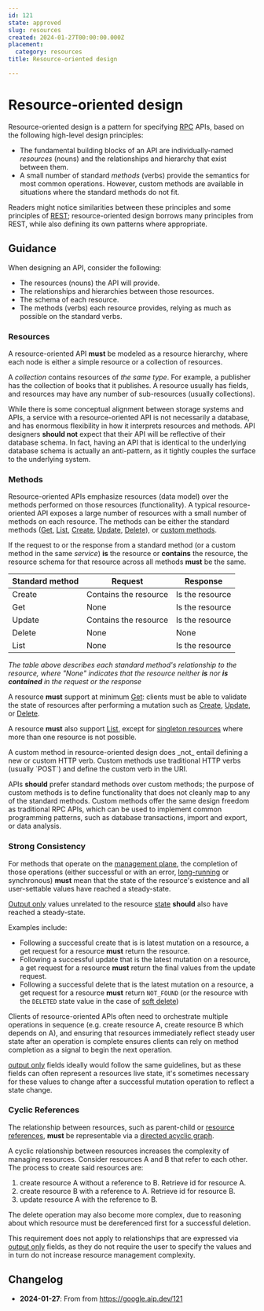 ```yaml
---
id: 121
state: approved
slug: resources
created: 2024-01-27T00:00:00.000Z
placement:
  category: resources
title: Resource-oriented design

--- 
```


# Resource-oriented design

Resource-oriented design is a pattern for specifying [RPC][] APIs, based on the
following high-level design principles:

- The fundamental building blocks of an API are individually-named _resources_
  (nouns) and the relationships and hierarchy that exist between them.
- A small number of standard _methods_ (verbs) provide the semantics for most
  common operations. However, custom methods are available in situations where
  the standard methods do not fit.

Readers might notice similarities between these principles and some principles
of [REST][]; resource-oriented design borrows many principles from REST, while
also defining its own patterns where appropriate.

## Guidance

When designing an API, consider the following:

- The resources (nouns) the API will provide.
- The relationships and hierarchies between those resources.
- The schema of each resource.
- The methods (verbs) each resource provides, relying as much as possible on
  the standard verbs.

### Resources

A resource-oriented API <b class="font-extrabold	text-red-700">must</b> be modeled as a resource hierarchy, where each
node is either a simple resource or a collection of resources.

A _collection_ contains resources of _the same type_. For example, a publisher
has the collection of books that it publishes. A resource usually has fields,
and resources may have any number of sub-resources (usually collections).

<Aside type="note" title="Note">
  While there is some conceptual alignment between storage systems and
  APIs, a service with a resource-oriented API is not necessarily a database, and
  has enormous flexibility in how it interprets resources and methods. API
  designers <b class="font-extrabold	text-yellow-700">should not</b> expect that their API will be reflective of their
  database schema. In fact, having an API that is identical to the underlying
  database schema is actually an anti-pattern, as it tightly couples the surface
  to the underlying system.
</Aside>

### Methods

Resource-oriented APIs emphasize resources (data model) over the methods
performed on those resources (functionality). A typical resource-oriented API
exposes a large number of resources with a small number of methods on each
resource. The methods can be either the standard methods ([Get][], [List][],
[Create][], [Update][], [Delete][]), or [custom methods][].

If the request to or the response from a standard method (or a custom method in
the same _service_) **is** the resource or **contains** the resource, the
resource schema for that resource across all methods <b class="font-extrabold	text-red-700">must</b> be the same.

| Standard method | Request               | Response        |
| --------------- | --------------------- | --------------- |
| Create          | Contains the resource | Is the resource |
| Get             | None                  | Is the resource |
| Update          | Contains the resource | Is the resource |
| Delete          | None                  | None            |
| List            | None                  | Is the resource |

_The table above describes each standard method's relationship to the resource,
where "None" indicates that the resource neither **is** nor **is contained** in
the request or the response_

A resource <b class="font-extrabold	text-red-700">must</b> support at minimum [Get][]: clients must be able to
validate the state of resources after performing a mutation such as [Create][],
[Update][], or [Delete][].

A resource <b class="font-extrabold	text-red-700">must</b> also support [List][], except for [singleton resources][]
where more than one resource is not possible.

<Aside type="note" title="Note">
  A custom method in resource-oriented design does _not_ entail
  defining a new or custom HTTP verb. Custom methods use traditional HTTP verbs
  (usually `POST`) and define the custom verb in the URI.
</Aside>

APIs <b class="font-extrabold	text-yellow-700">should</b> prefer standard methods over custom methods; the purpose of
custom methods is to define functionality that does not cleanly map to any of
the standard methods. Custom methods offer the same design freedom as
traditional RPC APIs, which can be used to implement common programming
patterns, such as database transactions, import and export, or data analysis.

### Strong Consistency

For methods that operate on the [management plane][], the completion of those
operations (either successful or with an error,
[long-running][long-running-requests] or synchronous) <b class="font-extrabold	text-red-700">must</b> mean that the
state of the resource's existence and all user-settable values have reached a
steady-state.

[Output only][output only] values unrelated to the resource [state][]
<b class="font-extrabold	text-yellow-700">should</b> also have reached a steady-state.

Examples include:

- Following a successful create that is is latest mutation on a resource, a get
  request for a resource <b class="font-extrabold	text-red-700">must</b> return the resource.
- Following a successful update that is the latest mutation on a resource, a
  get request for a resource <b class="font-extrabold	text-red-700">must</b> return the final values from the update
  request.
- Following a successful delete that is the latest mutation on a resource, a
  get request for a resource <b class="font-extrabold	text-red-700">must</b> return `NOT_FOUND` (or the resource with
  the `DELETED` state value in the case of [soft delete][])

Clients of resource-oriented APIs often need to orchestrate multiple operations
in sequence (e.g. create resource A, create resource B which depends on A), and
ensuring that resources immediately reflect steady user state after an
operation is complete ensures clients can rely on method completion as a signal
to begin the next operation.

[output only][] fields ideally would follow the same guidelines, but as these
fields can often represent a resources live state, it's sometimes necessary for
these values to change after a successful mutation operation to reflect a state
change.

### Cyclic References

The relationship between resources, such as parent-child or [resource
references][], <b class="font-extrabold	text-red-700">must</b> be representable via a [directed acyclic graph][].

A cyclic relationship between resources increases the complexity of managing
resources. Consider resources A and B that refer to each other. The process to
create said resources are:

1. create resource A without a reference to B. Retrieve id for resource A.
2. create resource B with a reference to A. Retrieve id for resource B.
3. update resource A with the reference to B.

The delete operation may also become more complex, due to reasoning about which
resource must be dereferenced first for a successful deletion.

This requirement does not apply to relationships that are expressed via [output
only][] fields, as they do not require the user to specify the values and in
turn do not increase resource management complexity.

[create]: ./0133.md
[custom methods]: ./0136.md
[delete]: ./0135.md
[directed acyclic graph]: https://en.wikipedia.org/wiki/Directed_acyclic_graph
[get]: ./0131.md
[list]: ./0132.md
[long-running-requests]: ./0151.md
[management plane]: ./0111.md#management-plane
[output only]: ./0203.md#output-only
[rest]: https://en.wikipedia.org/wiki/Representational_state_transfer
[resource references]: ./0122.md#fields-representing-another-resource
[rpc]: https://en.wikipedia.org/wiki/Remote_procedure_call
[singleton resources]: ./0156.md
[soft delete]: ./0164.md
[state]: ./0216.md
[stateless protocol]: https://en.wikipedia.org/wiki/Stateless_protocol
[update]: ./0134.md

## Changelog

- **2024-01-27**: From from https://google.aip.dev/121
